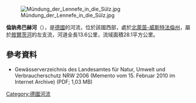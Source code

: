 {{Multiple issues|
{{Onesource|time=2020-08-05T00:51:35+00:00}}
{{No footnotes|time=2020-08-07T03:55:18+00:00}}
}}
{{Coord|50|58|13.29|N|7|15|29.71|E|display=title}}
[[Image:Mündung_der_Lennefe_in_die_Sülz.jpg|right]]

'''倫訥弗巴赫河'''（{{lang-de|Lennefer Bach}}），是[[德國|德國]]的河流，位於該國西部，處於[[北萊茵-威斯特法倫州|北萊茵-威斯特法倫州]]，屬於[[敘爾茨河|敘爾茨河]]的左支流，河道全長13.6公里，流域面積28.1平方公里。

==參考資料==
* Gewässerverzeichnis des Landesamtes für Natur, Umwelt und Verbraucherschutz NRW 2006 (Memento vom 15. Februar 2010 im Internet Archive) (PDF; 1,03 MB)

{{Germany-geo-stub}}
[[Category:德國河流|Category:德國河流]]